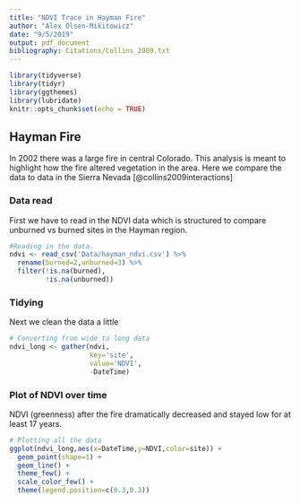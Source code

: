 ```yaml
---
title: "NDVI Trace in Hayman Fire"
author: "Alex Olsen-Mikitowicz"
date: "9/5/2019"
output: pdf_document
bibliography: Citations/Collins_2009.txt
---
```


```r
library(tidyverse)
library(tidyr)
library(ggthemes)
library(lubridate)
knitr::opts_chunk$set(echo = TRUE)
```

## Hayman Fire

In 2002 there was a large fire in central Colorado. This analysis is meant
to highlight how the fire altered vegetation in the area. Here we compare the data to data in the Sierra Nevada [@collins2009interactions]


### Data read

First we have to read in the NDVI data which is structured to compare
unburned vs burned sites in the Hayman region. 

```r
#Reading in the data. 
ndvi <- read_csv('Data/hayman_ndvi.csv') %>%
  rename(burned=2,unburned=3) %>%
  filter(!is.na(burned),
         !is.na(unburned))


```

### Tidying 

Next we clean the data a little
```r
# Converting from wide to long data
ndvi_long <- gather(ndvi,
                    key='site',
                    value='NDVI',
                    -DateTime)

```

### Plot of NDVI over time

NDVI (greenness) after the fire dramatically decreased and stayed low for at least
17 years. 
```r

# Plotting all the data
ggplot(ndvi_long,aes(x=DateTime,y=NDVI,color=site)) +
  geom_point(shape=1) +
  geom_line() +
  theme_few() + 
  scale_color_few() +
  theme(legend.position=c(0.3,0.3))


```

